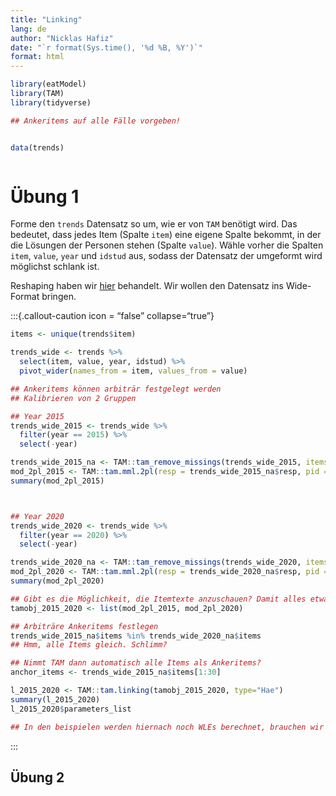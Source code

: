 ```yaml
---
title: "Linking"
lang: de
author: "Nicklas Hafiz"
date: "`r format(Sys.time(), '%d %B, %Y')`"
format: html
---
```


```r
library(eatModel)
library(TAM)
library(tidyverse)

## Ankeritems auf alle Fälle vorgeben!


data(trends)



```

# Übung 1
Forme den `trends` Datensatz so um, wie er von `TAM` benötigt wird. Das bedeutet, dass jedes Item (Spalte `item`) eine eigene Spalte bekommt, in der die Lösungen der Personen stehen (Spalte `value`). Wähle vorher die Spalten `item`, `value`, `year` und `idstud` aus, sodass der Datensatz der umgeformt wird möglichst schlank ist.

:::{.callout-tip collapse="true"}
Reshaping haben wir [hier]() behandelt. Wir wollen den Datensatz ins Wide-Format bringen. 
:::

:::{.callout-caution icon = "false" collapse="true"}
```r

items <- unique(trends$item)

trends_wide <- trends %>% 
  select(item, value, year, idstud) %>%
  pivot_wider(names_from = item, values_from = value)

## Ankeritems können arbiträr festgelegt werden
## Kalibrieren von 2 Gruppen

## Year 2015
trends_wide_2015 <- trends_wide %>% 
  filter(year == 2015) %>% 
  select(-year)

trends_wide_2015_na <- TAM::tam_remove_missings(trends_wide_2015, items=items)
mod_2pl_2015 <- TAM::tam.mml.2pl(resp = trends_wide_2015_na$resp, pid = trends_wide_2015_na$dat$idstud)
summary(mod_2pl_2015)



## Year 2020
trends_wide_2020 <- trends_wide %>% 
  filter(year == 2020) %>% 
  select(-year)

trends_wide_2020_na <- TAM::tam_remove_missings(trends_wide_2020, items=items)
mod_2pl_2020 <- TAM::tam.mml.2pl(resp = trends_wide_2020_na$resp, pid = trends_wide_2020_na$dat$idstud)
summary(mod_2pl_2020)

## Gibt es die Möglichkeit, die Itemtexte anzuschauen? Damit alles etwas weniger abstrakt wird. 
tamobj_2015_2020 <- list(mod_2pl_2015, mod_2pl_2020)

## Arbiträre Ankeritems festlegen
trends_wide_2015_na$items %in% trends_wide_2020_na$items
## Hmm, alle Items gleich. Schlimm?

## Nimmt TAM dann automatisch alle Items als Ankeritems?
anchor_items <- trends_wide_2015_na$items[1:30]

l_2015_2020 <- TAM::tam.linking(tamobj_2015_2020, type="Hae")
summary(l_2015_2020)
l_2015_2020$parameters_list

## In den beispielen werden hiernach noch WLEs berechnet, brauchen wir das?

```
:::

## Übung 2


